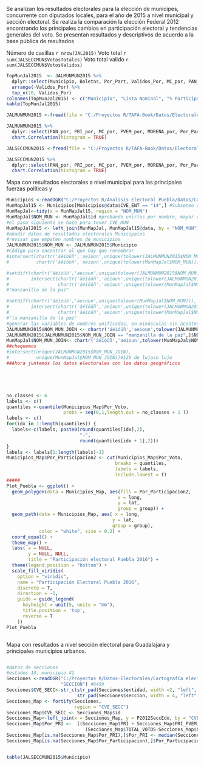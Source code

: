 \section{Capítulo 6 Estudio de Caso; Guadalajara}

Se analizan los resultados electorales para la elección de municipes, concurrente con diputados locales, para el año de 2015 a nivel municipal y sección electoral. Se realiza la comparación la elección Federal 2012 encontrando los principales cambios en participación electoral y tendencias generales del voto. Se presentan resultados y descriptivos de acuerdo a la base pública de resultados 



\subsection{Guadalajara, Descriptivos del voto }

Número de casillas `r nrow(JAL2015)`
Voto total `r sum(JALSECCMUN$VotosTotales)`
Voto total valido `r sum(JALSECCMUN$VotosValidos)`


```r
TopMunJal2015  <- JALMUNMUN2015 %>%
  dplyr::select(Municipio, Boletas, Por_Part, Validos_Por, MC_por, PAN_por, PRI_por) %>% #Porcentaje de la lista nominal que tiene cada municipio
  arrange(-Validos_Por) %>%
  top_n(20, Validos_Por)
colnames(TopMunJal2015) <- c("Municipio", "Lista Nominal", "% Participación", "% estatalvalidos" , "% MC", "% PAN", "% PRI")
kable(TopMunJal2015)

```


```r
JALMUNMUN2015 <-fread(file = "C:/Proyectos R/TAFA-Book/Datos/Electorales/Jalisco/JALMUNMUN.csv")

JALMUNMUN2015 %>%
  dplyr::select(PAN_por, PRI_por, MC_por, PVEM_por, MORENA_por, Por_Part) %>%
  chart.Correlation(histogram = TRUE)
```


```r
JALSECCMUN2015 <-fread(file = "C:/Proyectos R/TAFA-Book/Datos/Electorales/Jalisco/JALSECCMUN2015.csv")

JALSECCMUN2015 %>%
  dplyr::select(PAN_por, PRI_por, MC_por, PVEM_por, MORENA_por, Por_Part) %>%
  chart.Correlation(histogram = TRUE)
```



Mapa con resultados electorales a nivel municipal para las principales fuerzas políticas y 
```r

Municipios <-readOGR("C:/Proyectos R/Analisis Electoral Puebla/Datos/Cartográficos/Municipios Nacional/areas_geoestadisticas_municipales.shp", "areas_geoestadisticas_municipales", encoding = "UTF8") #cartografía de Jalisco 14
MunMapJal15 <- Municipios[Municipios@data$CVE_ENT == "14",] #Subseteo de los datos geográficos del estado que nos interesa 
MunMapJal<-tidy(x = MunMapJal15, region = "NOM_MUN")
MunMapJal$NOM_MUN <- MunMapJal$id #probando unirlos por nombre, mayor certeza de que está bien
#el paso siguiente se hace para tener CVE_MUN
MunMapJal2015 <- left_join(MunMapJal, MunMapJal15@data, by = "NOM_MUN") #notar el @data, MunMapJal15 no es data.frame 
#añadir datos de resultados electorales Municipales
#revisar que empaten nombres de municipios
JALMUNMUN2015$NOM_MUN <- JALMUNMUN2015$Municipio
#Código para encontrar al que hay que renombrar
#intersect(chartr('áéíóúñ','aeioun',unique(tolower(JALMUNMUN2015$NOM_MUN))),
#          chartr('áéíóúñ','aeioun',unique(tolower(MunMapJal$NOM_MUN))))#124 aparecen en ambos

#setdiff(chartr('áéíóúñ','aeioun',unique(tolower(JALMUNMUN2015$NOM_MUN))),
#        intersect(chartr('áéíóúñ','aeioun',unique(tolower(JALMUNMUN2015$NOM_MUN))),
#                  chartr('áéíóúñ','aeioun',unique(tolower(MunMapJal$NOM_MUN)))))
#"manzanilla de la paz"

#setdiff(chartr('áéíóúñ','aeioun',unique(tolower(MunMapJal$NOM_MUN))),
#        intersect(chartr('áéíóúñ','aeioun',unique(tolower(JALMUNMUN2015$NOM_MUN))),
#                  chartr('áéíóúñ','aeioun',unique(tolower(MunMapJal$NOM_MUN)))))
#"la manzanilla de la paz"
#generar las variables de nombres unificados, en minúsculas sin acentos y un nombre que hay que asignar a mano
JALMUNMUN2015$NOM_MUN_JOIN <- chartr('áéíóúñ','aeioun',tolower(JALMUNMUN2015$NOM_MUN))
JALMUNMUN2015[JALMUNMUN2015$NOM_MUN_JOIN == "manzanilla de la paz",]$NOM_MUN_JOIN <- "la manzanilla de la paz"
MunMapJal$NOM_MUN_JOIN<- chartr('áéíóúñ','aeioun',tolower(MunMapJal$NOM_MUN))
##chequemos 
#intersect(unique(JALMUNMUN2015$NOM_MUN_JOIN),
#          unique(MunMapJal$NOM_MUN_JOIN))#125 de lujoso lujo 
##Ahora juntemos los datos electorales con los datos geográficos





no_classes <- 6
labels <- c()
quantiles <-quantile(Municipios_Map$Por_Voto,
                     probs = seq(0,1,length.out = no_classes + 1 ))
labels <- c()
for(idx in 1:length(quantiles)) {
  labels<-c(labels, paste0(round(quantiles[idx],2),
                           "-",
                           round(quantiles[idx + 1],2)))
}
labels <- labels[1:length(labels)-1]
Municipios_Map$Por_Participacion2 <- cut(Municipios_Map$Por_Voto,
                                        breaks = quantiles, 
                                        labels = labels, 
                                        include.lowest = T)
#####
Plot_Puebla <- ggplot() +
  geom_polygon(data = Municipios_Map, aes(fill = Por_Participacion2, 
                                         x = long,
                                         y = lat, 
                                         group = group)) +
  geom_path(data = Municipios_Map, aes( x = long, 
                                       y = lat, 
                                       group = group),
            color = "white", size = 0.2) +
  coord_equal() +
  theme_map() +
  labs( x = NULL, 
        y = NULL, NULL,
        title = "Participación electoral Puebla 2016") +
  theme(legend.position = "bottom") +
  scale_fill_viridis(
    option = "viridis",
    name = "Participación Electoral Puebla 2016",
    discrete = T,
    direction = -1,
    guide = guide_legend(
      keyheight = unit(5, units = "mm"),
      title.position = 'top',
      reverse = T
    ))
Plot_Puebla



```

Mapa con resultados a nivel sección electoral para Guadalajara y principales municipios urbanos. 


```r
```

```r
#datos de secciones
#estados 14, municipio 41 
Secciones <-readOGR("C:/Proyectos R/Datos-Electorales/Cartografía electoral/14/SECCION.shp", 
                    "SECCION") #6459
Secciones$CVE_SECC<-str_c(str_pad(Secciones$entidad, width =2, "left", "0"),
                          str_pad(Secciones$seccion, width = 4, "left", "0"))
Secciones_Map <- fortify(Secciones, 
                         region = "CVE_SECC")
Secciones_Map$CVE_SECC <- Secciones_Map$id
Secciones_Map<-left_join(x = Secciones_Map, y = P2012SeccEdo, by = "CVE_SECC")
Secciones_Map$Por_PRI <-  ((Secciones_Map$PRI + Secciones_Map$PRI_PVEM) /
                             (Secciones_Map$TOTAL_VOTOS-Secciones_Map$NUM_VOTOS_NULOS))*100
Secciones_Map[is.na(Secciones_Map$Por_PRI),]$Por_PRI <- median(Secciones_Map$Por_PRI,na.rm = TRUE) #imputando el valor de las medianas
Secciones_Map[is.na(Secciones_Map$Por_Participacion),]$Por_Participacion <- median(Secciones_Map$Por_Participacion,na.rm = TRUE) #imputando el valor de las medianas

```

```r
```


\subsection{Guadalajara, Sociodemográficos }


```r





table(JALSECCMUN2015$Municipio)







```


\subsection{Guadalajara, Ingreso }


\subsection{Guadalajara, Modelo a nivel municipal }